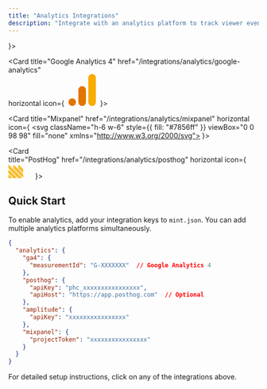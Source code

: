 ```yaml
---
title: "Analytics Integrations"
description: "Integrate with an analytics platform to track viewer events"
---
```


<CardGroup cols={2}>
  <Card
    title="Amplitude"
    href="/integrations/analytics/amplitude"
    horizontal
    icon={<svg className="h-6 w-6" width="36" height="36" viewBox="0 0 36 36" fill="none" xmlns="http://www.w3.org/2000/svg">
      <path d="M15.5988 8.04494C15.4989 7.91714 15.3924 7.84668 15.2646 7.84668C15.1728 7.85323 15.0876 7.88273 15.009 7.93188C14.0635 8.67087 12.7773 11.8055 11.7188 15.9412L12.6576 15.9477C14.5059 15.969 16.4165 15.9903 18.3008 16.0182C17.8027 14.1273 17.3341 12.5068 16.9015 11.1926C16.2674 9.28205 15.8414 8.42181 15.5988 8.04494Z" fill="#1E61F0"/>
      <path d="M17.6964 0.078125C7.92405 0.078125 0 8.00217 0 17.7745C0 27.5468 7.92405 35.4709 17.6964 35.4709C27.4687 35.4709 35.3928 27.5468 35.3928 17.7745C35.3928 8.00217 27.4687 0.078125 17.6964 0.078125ZM30.7589 17.5615C30.7098 17.7598 30.5885 17.9531 30.4181 18.094C30.3968 18.1088 30.3755 18.1219 30.3542 18.1366L30.3329 18.1514L30.2903 18.1792L30.2543 18.2005C30.1199 18.271 29.9692 18.307 29.8135 18.307H21.4274C21.4913 18.584 21.5699 18.9035 21.6469 19.2459C22.109 21.2286 23.3248 26.5014 24.6242 26.5014H24.652H24.6668H24.6946C25.704 26.5014 26.2234 25.0382 27.3606 21.8316L27.3753 21.7955C27.5605 21.2843 27.7669 20.701 27.9865 20.0832L28.0439 19.9276C28.1291 19.7211 28.3634 19.6146 28.5698 19.6998C28.7189 19.7572 28.8254 19.9063 28.8254 20.0701C28.8254 20.1127 28.8189 20.1488 28.8107 20.1832L28.7615 20.3388C28.6403 20.7223 28.5207 21.2417 28.3699 21.8463C27.6948 24.6466 26.6707 28.8757 24.0556 28.8757H24.0343C22.3433 28.861 21.334 26.1606 20.8998 25.0022C20.0903 22.8409 19.4791 20.5453 18.8893 18.3152H11.1864L9.58718 23.439L9.56588 23.4177C9.32501 23.7946 8.82034 23.9076 8.44347 23.6668C8.20916 23.5176 8.0666 23.262 8.0666 22.9851V22.9573L8.16655 22.3739C8.38612 21.0598 8.65648 19.6867 8.9547 18.3087H5.68578L5.67104 18.2939C5.00251 18.194 4.54043 17.5697 4.64039 16.9012C4.71904 16.3817 5.1172 15.9705 5.62843 15.8771C5.75624 15.8623 5.88405 15.8558 6.01186 15.8623H6.16752C7.19817 15.8771 8.29272 15.8984 9.50034 15.9115C11.1995 9.00333 13.1674 5.49191 15.3565 5.48535C17.7013 5.48535 19.4431 10.8221 20.8359 16.0458L20.8424 16.0671C23.7 16.1245 26.756 16.2097 29.7185 16.4227L29.8463 16.4374C29.8954 16.4374 29.938 16.444 29.9888 16.4522H30.0036L30.0183 16.4588H30.0249C30.5312 16.5587 30.8654 17.0568 30.7589 17.5615Z" fill="#1E61F0"/>
    </svg>}>
  </Card>

  <Card
    title="Google Analytics 4"
    href="/integrations/analytics/google-analytics"  
    horizontal
    icon={
      <svg className="h-6 w-6" xmlns="http://www.w3.org/2000/svg" width="64" height="64" viewBox="0 0 64 64">
        <g transform="matrix(.363638 0 0 .363636 -3.272763 -2.909091)">
          <path d="M130 29v132c0 14.77 10.2 23 21 23 10 0 21-7 21-23V30c0-13.54-10-22-21-22s-21 9.33-21 21z" fill="#f9ab00"/>
          <g fill="#e37400">
            <path d="M75 96v65c0 14.77 10.2 23 21 23 10 0 21-7 21-23V97c0-13.54-10-22-21-22s-21 9.33-21 21z" />
            <circle cx="41" cy="163" r="21" />
          </g>
        </g>
      </svg>
    }>
  </Card>

  <Card
    title="Mixpanel"
    href="/integrations/analytics/mixpanel"
    horizontal
    icon={
      <svg className="h-6 w-6" style={{ fill: "#7856ff" }} viewBox="0 0 98 98" fill="none" xmlns="http://www.w3.org/2000/svg">
        <path d="M24.2391 58.7912C29.877 58.7912 34.4475 54.2207 34.4475 48.5828C34.4475 42.9449 29.877 38.3745 24.2391 38.3745C18.6012 38.3745 14.0308 42.9449 14.0308 48.5828C14.0308 54.2207 18.6012 58.7912 24.2391 58.7912Z"></path>
        <path d="M54.7787 55.7046C58.7675 55.7046 62.0011 52.4716 62.0011 48.4834C62.0011 44.4952 58.7675 41.2622 54.7787 41.2622C50.7899 41.2622 47.5563 44.4952 47.5563 48.4834C47.5563 52.4716 50.7899 55.7046 54.7787 55.7046Z"></path>
        <path d="M78.6018 52.0652C80.547 52.0652 82.1239 50.4883 82.1239 48.5431C82.1239 46.5979 80.547 45.021 78.6018 45.021C76.6566 45.021 75.0798 46.5979 75.0798 48.5431C75.0798 50.4883 76.6566 52.0652 78.6018 52.0652Z"></path>
      </svg>
    }>
  </Card>

  <Card  
    title="PostHog"
    href="/integrations/analytics/posthog"
    horizontal
    icon={
      <svg className="h-6 w-6" width="50" height="30" viewBox="0 0 50 30" fill="none" xmlns="http://www.w3.org/2000/svg">
        <path d="M10.8914 17.2057c-.3685.7371-1.42031.7371-1.78884 0L8.2212 15.443c-.14077-.2815-.14077-.6129 0-.8944l.88136-1.7627c.36853-.7371 1.42034-.7371 1.78884 0l.8814 1.7627c.1407.2815.1407.6129 0 .8944l-.8814 1.7627zM10.8914 27.2028c-.3685.737-1.42031.737-1.78884 0L8.2212 25.44c-.14077-.2815-.14077-.6129 0-.8944l.88136-1.7627c.36853-.7371 1.42034-.7371 1.78884 0l.8814 1.7627c.1407.2815.1407.6129 0 .8944l-.8814 1.7628z" fill="#1D4AFF"/>
        <path d="M0 23.4082c0-.8909 1.07714-1.3371 1.70711-.7071l4.58338 4.5834c.62997.63.1838 1.7071-.7071 1.7071H.999999c-.552284 0-.999999-.4477-.999999-1v-4.5834zm0-4.8278c0 .2652.105357.5196.292893.7071l9.411217 9.4112c.18753.1875.44189.2929.70709.2929h5.1692c.8909 0 1.3371-1.0771.7071-1.7071L1.70711 12.7041C1.07714 12.0741 0 12.5203 0 13.4112v5.1692zm0-9.99701c0 .26521.105357.51957.292893.7071L19.7011 28.6987c.1875.1875.4419.2929.7071.2929h5.1692c.8909 0 1.3371-1.0771.7071-1.7071L1.70711 2.70711C1.07715 2.07715 0 2.52331 0 3.41421v5.16918zm9.997 0c0 .26521.1054.51957.2929.7071l17.994 17.99401c.63.63 1.7071.1838 1.7071-.7071v-5.1692c0-.2652-.1054-.5196-.2929-.7071l-17.994-17.994c-.63-.62996-1.7071-.18379-1.7071.70711v5.16918zm11.7041-5.87628c-.63-.62997-1.7071-.1838-1.7071.7071v5.16918c0 .26521.1054.51957.2929.7071l7.997 7.99701c.63.63 1.7071.1838 1.7071-.7071v-5.1692c0-.2652-.1054-.5196-.2929-.7071l-7.997-7.99699z" fill="#F9BD2B"/>
      </svg>
    }>
  </Card>
</CardGroup>

## Quick Start

To enable analytics, add your integration keys to `mint.json`. You can add multiple analytics platforms simultaneously.

```json mint.json
{
  "analytics": {
    "ga4": {
      "measurementId": "G-XXXXXXX"  // Google Analytics 4
    },
    "posthog": {
      "apiKey": "phc_xxxxxxxxxxxxxxxx",
      "apiHost": "https://app.posthog.com"  // Optional
    },
    "amplitude": {
      "apiKey": "xxxxxxxxxxxxxxxx"
    },
    "mixpanel": {
      "projectToken": "xxxxxxxxxxxxxxxx" 
    }
  }
}
```

For detailed setup instructions, click on any of the integrations above.